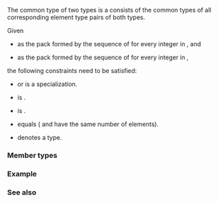 {{cpp/title|common_type&lt;small&gt;&lt;''tuple-like''&gt;&lt;/small&gt;}}
{{cpp/utility/tuple/navbar}}
{{ddcl|header=tuple|since=c++23|
template&lt; tuple-like TTuple, tuple-like UTuple &gt;
    requires /* see below */
struct common_type&lt;TTuple, UTuple&gt;;
}}

The common type of two {{rlpi|tuple-like}} types is a {{lc|std::tuple}} consists of the common types of all corresponding element type pairs of both types.

Given
* {{tt|TTypes}} as the pack formed by the sequence of {{c/core|std::tuple_element_t&lt;i, TTuple&gt;}} for every integer {{c|i}} in {{range|​0|std::tuple_size_v&lt;TTuple&gt;}}, and
* {{tt|UTypes}} as the pack formed by the sequence of {{c/core|std::tuple_element_t&lt;i, UTuple&gt;}} for every integer {{c|i}} in {{range|​0|std::tuple_size_v&lt;UTuple&gt;}},
the following constraints need to be satisfied:
* {{tt|TTuple}} or {{tt|UTuple}} is a {{lc|std::tuple}} specialization.
* {{c|std::is_same_v&lt;TTuple, std::decay_t&lt;TTuple&gt;&gt;}} is {{c|true}}.
* {{c|std::is_same_v&lt;UTuple, std::decay_t&lt;UTuple&gt;&gt;}} is {{c|true}}.
* {{c|std::tuple_size_v&lt;TTuple&gt;}} equals {{c|std::tuple_size_v&lt;UTuple&gt;}} ({{tt|TTuple}} and {{tt|UTuple}} have the same number of elements).
* {{c/core|std::tuple&lt;std::common_type_t&lt;TTypes, UTypes&gt;...&gt;}} denotes a type.

===Member types===
{{dsc begin}}
{{dsc hitem|Member type|Definition}}
{{dsc|{{tt|type}}|{{c/core|std::tuple&lt;std::common_type_t&lt;TTypes, UTypes&gt;...&gt;}}}}
{{dsc end}}

===Example===
{{example}}

===See also===
{{dsc begin}}
{{dsc inc|cpp/types/dsc common_type}}
{{dsc inc|cpp/utility/pair/dsc common_type}}
{{dsc end}}

{{langlinks|de|es|fr|it|ja|pt|ru|zh}}